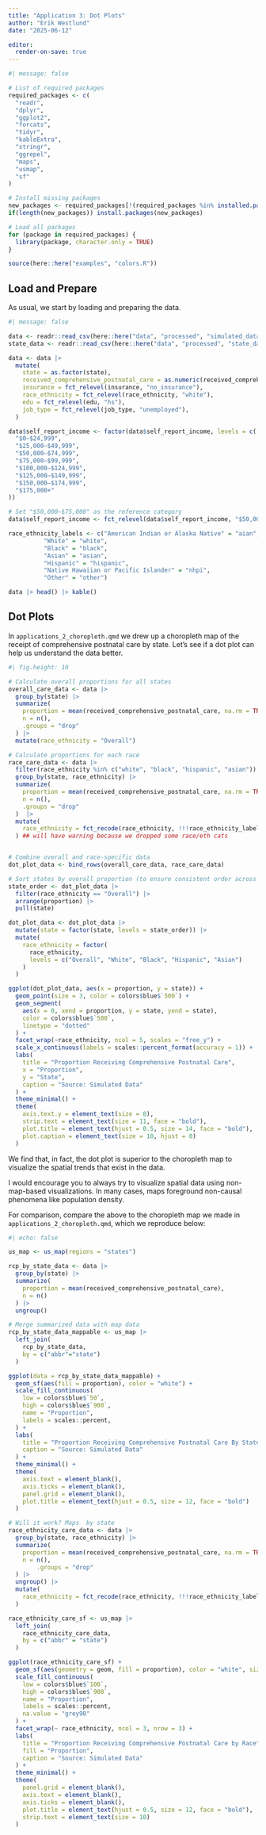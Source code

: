 ```yaml
---
title: "Application 3: Dot Plots"
author: "Erik Westlund"
date: "2025-06-12"

editor:
  render-on-save: true
---
```


```r
#| message: false

# List of required packages
required_packages <- c(
  "readr",
  "dplyr",
  "ggplot2",
  "forcats",
  "tidyr",
  "kableExtra",
  "stringr",
  "ggrepel",
  "maps",
  "usmap",
  "sf"
)

# Install missing packages
new_packages <- required_packages[!(required_packages %in% installed.packages()[,"Package"])]
if(length(new_packages)) install.packages(new_packages)

# Load all packages
for (package in required_packages) {
  library(package, character.only = TRUE)
}

source(here::here("examples", "colors.R"))
```

## Load and Prepare

As usual, we start by loading and preparing the data.

```r
#| message: false

data <- readr::read_csv(here::here("data", "processed", "simulated_data.csv"))
state_data <- readr::read_csv(here::here("data", "processed", "state_data.csv"))

data <- data |>
  mutate(
    state = as.factor(state),
    received_comprehensive_postnatal_care = as.numeric(received_comprehensive_postnatal_care),
    insurance = fct_relevel(insurance, "no_insurance"),
    race_ethnicity = fct_relevel(race_ethnicity, "white"),
    edu = fct_relevel(edu, "hs"),
    job_type = fct_relevel(job_type, "unemployed"),
  )

data$self_report_income <- factor(data$self_report_income, levels = c(
  "$0–$24,999",
  "$25,000–$49,999",
  "$50,000–$74,999",
  "$75,000–$99,999",
  "$100,000–$124,999",
  "$125,000–$149,999",
  "$150,000–$174,999",
  "$175,000+"
))

# Set "$50,000–$75,000" as the reference category
data$self_report_income <- fct_relevel(data$self_report_income, "$50,000–$75,000")

race_ethnicity_labels <- c("American Indian or Alaska Native" = "aian",
          "White" = "white",
          "Black" = "black",
          "Asian" = "asian",
          "Hispanic" = "hispanic",
          "Native Hawaiian or Pacific Islander" = "nhpi",
          "Other" = "other")

data |> head() |> kable()
```

## Dot Plots

In `applications_2_choropleth.qmd` we drew up a choropleth map of the receipt of comprehensive postnatal care by state. Let's see if a dot plot can help us understand the data better.

```r
#| fig.height: 10

# Calculate overall proportions for all states
overall_care_data <- data |>
  group_by(state) |>
  summarize(
    proportion = mean(received_comprehensive_postnatal_care, na.rm = TRUE),
    n = n(),
    .groups = "drop"
  ) |>
  mutate(race_ethnicity = "Overall")

# Calculate proportions for each race
race_care_data <- data |>
  filter(race_ethnicity %in% c("white", "black", "hispanic", "asian")) |>
  group_by(state, race_ethnicity) |>
  summarize(
    proportion = mean(received_comprehensive_postnatal_care, na.rm = TRUE),
    n = n(),
    .groups = "drop"
  )  |>
  mutate(
    race_ethnicity = fct_recode(race_ethnicity, !!!race_ethnicity_labels)
  ) ## will have warning because we dropped some race/eth cats


# Combine overall and race-specific data
dot_plot_data <- bind_rows(overall_care_data, race_care_data)

# Sort states by overall proportion (to ensure consistent order across facets)
state_order <- dot_plot_data |>
  filter(race_ethnicity == "Overall") |>
  arrange(proportion) |>
  pull(state)

dot_plot_data <- dot_plot_data |>
  mutate(state = factor(state, levels = state_order)) |> 
  mutate(
    race_ethnicity = factor(
      race_ethnicity,
      levels = c("Overall", "White", "Black", "Hispanic", "Asian")
    )
  )

ggplot(dot_plot_data, aes(x = proportion, y = state)) +
  geom_point(size = 3, color = colors$blue$`500`) +
  geom_segment(
    aes(x = 0, xend = proportion, y = state, yend = state),
    color = colors$blue$`500`,
    linetype = "dotted"
  ) +
  facet_wrap(~race_ethnicity, ncol = 5, scales = "free_y") +
  scale_x_continuous(labels = scales::percent_format(accuracy = 1)) +
  labs(
    title = "Proportion Receiving Comprehensive Postnatal Care",
    x = "Proportion",
    y = "State",
    caption = "Source: Simulated Data"
  ) +
  theme_minimal() +
  theme(
    axis.text.y = element_text(size = 8),
    strip.text = element_text(size = 11, face = "bold"),
    plot.title = element_text(hjust = 0.5, size = 14, face = "bold"),
    plot.caption = element_text(size = 10, hjust = 0)
  )
```

We find that, in fact, the dot plot is superior to the choropleth map to visualize the spatial trends that exist in the data.

I would encourage you to always try to visualize spatial data using non-map-based visualizations. In many cases, maps foreground non-causal phenomena like population density.

For comparison, compare the above to the choropleth map we made in `applications_2_choropleth.qmd`, which we reproduce below:



```r
#| echo: false

us_map <- us_map(regions = "states")

rcp_by_state_data <- data |>
  group_by(state) |>
  summarize(
    proportion = mean(received_comprehensive_postnatal_care),
    n = n()
  ) |>
  ungroup()

# Merge summarized data with map data
rcp_by_state_data_mappable <- us_map |>
  left_join(
    rcp_by_state_data, 
    by = c("abbr"="state")
  )

ggplot(data = rcp_by_state_data_mappable) +
  geom_sf(aes(fill = proportion), color = "white") +
  scale_fill_continuous(
    low = colors$blue$`50`,
    high = colors$blue$`900`,
    name = "Proportion",
    labels = scales::percent,
  ) +
  labs(
    title = "Proportion Receiving Comprehensive Postnatal Care By State",
    caption = "Source: Simulated Data"
  ) +
  theme_minimal() +
  theme(
    axis.text = element_blank(),
    axis.ticks = element_blank(),
    panel.grid = element_blank(),
    plot.title = element_text(hjust = 0.5, size = 12, face = "bold")
  )

# Will it work? Maps  by state
race_ethnicity_care_data <- data |>
  group_by(state, race_ethnicity) |>
  summarize(
    proportion = mean(received_comprehensive_postnatal_care, na.rm = TRUE),
    n = n(),
    	.groups = "drop"
  ) |>
  ungroup() |>
  mutate(
    race_ethnicity = fct_recode(race_ethnicity, !!!race_ethnicity_labels)
  )

race_ethnicity_care_sf <- us_map |>
  left_join(
	race_ethnicity_care_data,
	by = c("abbr" = "state")
  )

ggplot(race_ethnicity_care_sf) +
  geom_sf(aes(geometry = geom, fill = proportion), color = "white", size = 0.1) +
  scale_fill_continuous(
    low = colors$blue$`100`,
    high = colors$blue$`900`,
    name = "Proportion",
    labels = scales::percent,
    na.value = "grey90"
  ) +
  facet_wrap(~ race_ethnicity, ncol = 3, nrow = 3) +
  labs(
    title = "Proportion Receiving Comprehensive Postnatal Care by Race",
    fill = "Proportion",
    caption = "Source: Simulated Data"
  ) +
  theme_minimal() +
  theme(
    panel.grid = element_blank(),
    axis.text = element_blank(),
    axis.ticks = element_blank(),
    plot.title = element_text(hjust = 0.5, size = 12, face = "bold"),
    strip.text = element_text(size = 10)
  )

```